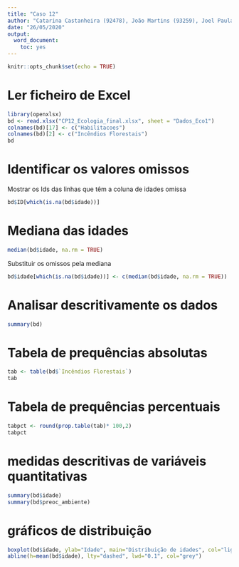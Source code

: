 ```yaml
---
title: "Caso 12"
author: "Catarina Castanheira (92478), João Martins (93259), Joel Paula (93392)"
date: "26/05/2020"
output: 
  word_document: 
    toc: yes
---
```


```r
knitr::opts_chunk$set(echo = TRUE)
```
# Ler ficheiro de Excel
```r
library(openxlsx)
bd <- read.xlsx("CP12_Ecologia_final.xlsx", sheet = "Dados_Eco1")
colnames(bd)[17] <- c("Habilitacoes")
colnames(bd)[2] <- c("Incêndios Florestais")
bd
```

# Identificar os valores omissos

Mostrar os Ids das linhas que têm a coluna de idades omissa
```r
bd$ID[which(is.na(bd$idade))]
```

# Mediana das idades
```r
median(bd$idade, na.rm = TRUE)
```
Substituir os omissos pela mediana
```r
bd$idade[which(is.na(bd$idade))] <- c(median(bd$idade, na.rm = TRUE))
```

# Analisar descritivamente os dados
```r
summary(bd)
```

# Tabela de prequências absolutas
```r
tab <- table(bd$`Incêndios Florestais`)
tab
```

# Tabela de prequências percentuais
```r
tabpct <- round(prop.table(tab)* 100,2)
tabpct
```
# medidas descritivas de variáveis quantitativas
```r
summary(bd$idade)
summary(bd$preoc_ambiente)
```

# gráficos de distribuição
```r
boxplot(bd$idade, ylab="Idade", main="Distribuição de idades", col="light blue", ylim = c(0, 100), xlim = c(0,4))
abline(h=mean(bd$idade), lty="dashed", lwd="0.1", col="grey")
```

